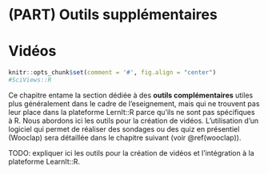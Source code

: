 # (PART) Outils supplémentaires {.unnumbered}

# Vidéos {#videos}

```r
knitr::opts_chunk$set(comment = '#', fig.align = "center")
#SciViews::R
```

Ce chapitre entame la section dédiée à des **outils complémentaires** utiles plus généralement dans le cadre de l'eseignement, mais qui ne trouvent pas leur place dans la plateforme LernIt::R parce qu'ils ne sont pas spécifiques à R. Nous abordons ici les outils pour la création de vidéos. L'utilisation d'un logiciel qui permet de réaliser des sondages ou des quiz en présentiel (Wooclap) sera détaillée dans le chapitre suivant (voir \@ref(wooclap)).

TODO: expliquer ici les outils pour la création de vidéos et l'intégration à la plateforme LearnIt::R.
